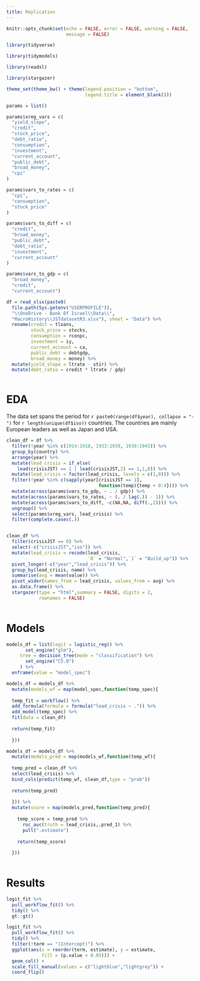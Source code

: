 ```yaml
---
title: Replication
---
```


```r

knitr::opts_chunk$set(echo = FALSE, error = FALSE, warning = FALSE,
                      message = FALSE)

```


```r

library(tidyverse)

library(tidymodels)

library(readxl)

library(stargazer)

```


```r

theme_set(theme_bw() + theme(legend.position = "bottom",
                             legend.title = element_blank()))

```


```r

params = list()

params$xreg_vars = c(
  "yield_slope",
  "credit",
  "stock_price",
  "debt_ratio",
  "consumption",
  "investment",
  "current_account",
  "public_debt",
  "broad_money",
  "cpi"
)

params$vars_to_rates = c(
  "cpi",
  "consumption",
  "stock_price"
)

params$vars_to_diff = c(
  "credit",
  "broad_money",
  "public_debt",
  "debt_ratio",
  "investment",
  "current_account"
)

params$vars_to_gdp = c(
  "broad_money",
  "credit",
  "current_account")

```


```r

df = read_xlsx(paste0(
  file.path(Sys.getenv("USERPROFILE")),
  "\\OneDrive - Bank Of Israel\\Data\\",
  "MacroHistory\\JSTdatasetR3.xlsx"), sheet = "Data") %>% 
  rename(credit = tloans,
         stock_price = stocks,
         consumption = rconpc,
         investment = iy,
         current_account = ca,
         public_debt = debtgdp,
         broad_money = money) %>% 
  mutate(yield_slope = ltrate - stir) %>% 
  mutate(debt_ratio = credit * ltrate / gdp)



```


# EDA

The data set spans the period for `r paste0(range(df$year), collapse = "-")` for `r length(unique(df$iso))` countries. The countries are mainly European leaders as well as Japan and USA.


```r

clean_df = df %>% 
  filter(!year %in% c(1914:1918, 1933:1939, 1939:1945)) %>% 
  group_by(country) %>% 
  arrange(year) %>% 
  mutate(lead_crisis = if_else(
    lead(crisisJST) == 1 | lead(crisisJST,2) == 1,1,0)) %>% 
  mutate(lead_crisis = factor(lead_crisis, levels = c(1,0))) %>% 
  filter(!year %in% c(sapply(year[crisisJST == 1],
                                  function(temp){temp + 0:4}))) %>% 
  mutate(across(params$vars_to_gdp, ~ . / gdp)) %>% 
  mutate(across(params$vars_to_rates, ~ (. / lag(.)) - 1)) %>% 
  mutate(across(params$vars_to_diff, ~c(NA,NA, diff(.,2)))) %>% 
  ungroup() %>% 
  select(params$xreg_vars, lead_crisis) %>% 
  filter(complete.cases(.))



```


```r

clean_df %>% 
  filter(crisisJST == 0) %>% 
  select(-c("crisisJST","iso")) %>% 
  mutate(lead_crisis = recode(lead_crisis,
                              `0` = "Normal",`1` = "Build_up")) %>% 
  pivot_longer(-c("year","lead_crisis")) %>% 
  group_by(lead_crisis, name) %>% 
  summarise(avg = mean(value)) %>% 
  pivot_wider(names_from = lead_crisis, values_from = avg) %>%
  as.data.frame() %>% 
  stargazer(type = "html",summary = FALSE, digits = 2,
            rownames = FALSE)
  

```



# Models


```r


models_df = list(logit = logistic_reg() %>% 
       set_engine("glm"),
     tree = decision_tree(mode = "classification") %>% 
       set_engine("C5.0")
     ) %>% 
  enframe(value = "model_spec")


```



```r

models_df = models_df %>% 
  mutate(models_wf = map(model_spec,function(temp_spec){
    
  temp_fit = workflow() %>% 
  add_formula(formula = formula("lead_crisis ~ .")) %>% 
  add_model(temp_spec) %>% 
  fit(data = clean_df)
    
  return(temp_fit)
    
  }))


```



```r

models_df = models_df %>% 
  mutate(models_pred = map(models_wf,function(temp_wf){
    
  temp_pred = clean_df %>% 
  select(lead_crisis) %>% 
  bind_cols(predict(temp_wf, clean_df,type = "prob"))
    
  return(temp_pred)
    
  })) %>% 
  mutate(score = map(models_pred,function(temp_pred){
    
    temp_score = temp_pred %>% 
      roc_auc(truth = lead_crisis,.pred_1) %>% 
      pull(".estimate")
    
    return(temp_score)
    
  }))
    


```


# Results

```r

logit_fit %>% 
  pull_workflow_fit() %>% 
  tidy() %>% 
  gt::gt()

```


```r

logit_fit %>% 
  pull_workflow_fit() %>% 
  tidy() %>% 
  filter(!term == "(Intercept)") %>% 
  ggplot(aes(x = reorder(term, estimate), y = estimate,
             fill = (p.value < 0.05))) + 
  geom_col() + 
  scale_fill_manual(values = c("lightblue","lightgrey")) + 
  coord_flip()


```

